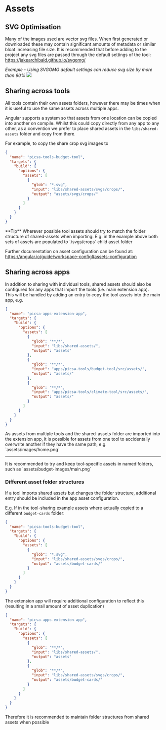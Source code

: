 
# Assets

## SVG Optimisation

Many of the images used are vector svg files. When first generated or downloaded these may contain significant amounts of metadata or similar bloat increasing file size.
It is recommended that before adding to the project any svg files are passed through the default settings of the tool:
https://jakearchibald.github.io/svgomg/

_Example - Using SVGOMG default settings can reduce svg size by more than 90%_
![](./images/svgomg.png)

## Sharing across tools

All tools contain their own assets folders, however there may be times when it is useful to use the same assets across multiple apps.

Angular supports a system so that assets from one location can be copied into another on compile.
Whilst this could copy directly from any app to any other, as a convention we prefer to place shared assets in the `libs/shared-assets` folder and copy from there.

For example, to copy the share crop svg images to

```json filename="apps/picsa-tools/budget-tool/project.json"
{
  "name": "picsa-tools-budget-tool",
  "targets": {
    "build": {
      "options": {
        "assets": [
          {
            "glob": "*.svg",
            "input": "libs/shared-assets/svgs/crops/",
            "output": "assets/svgs/crops/"
          }
        ]
      }
    }
  }
}
```

<Callout emoji="💡">
  **Tip** Wherever possible tool assets should try to match the folder structure
  of shared-assets when importing. E.g. in the example above both sets of assets
  are populated to `/svgs/crops` child asset folder
</Callout>

Further documentation on asset configuration can be found at: https://angular.io/guide/workspace-config#assets-configuration

## Sharing across apps

In addition to sharing with individual tools, shared assets should also be configured for any apps that import the tools (i.e. main extension app).  
This will be handled by adding an entry to copy the tool assets into the main app, e.g.

```json filename="apps/picsa-apps/extension-app/project.json"
{
  "name": "picsa-apps-extension-app",
  "targets": {
    "build": {
      "options": {
        "assets": [
          {
            "glob": "**/*",
            "input": "libs/shared-assets/",
            "output": "assets"
          },
          {
            "glob": "**/*",
            "input": "apps/picsa-tools/budget-tool/src/assets/",
            "output": "assets/"
          },
          {
            "glob": "**/*",
            "input": "apps/picsa-tools/climate-tool/src/assets/",
            "output": "assets/"
          }
        ]
      }
    }
  }
}
```

<Callout type="warning" emoji="⚠️">
  As assets from multiple tools and the shared-assets folder are imported into
  the extension app, it is possible for assets from one tool to accidentally
  overwrite another if they have the same path, e.g. `assets/images/home.png`
  <hr />
  It is recommended to try and keep tool-specific assets in named folders, such
  as `assets/budget-images/main.png`
</Callout>

### Different asset folder structures

If a tool imports shared assets but changes the folder structure, additional entry should be included in the app asset configuration.

E.g. If in the tool-sharing example assets where actually copied to a different `budget-cards` folder:

```json filename="apps/picsa-tools/budget-tool/project.json"
{
  "name": "picsa-tools-budget-tool",
  "targets": {
    "build": {
      "options": {
        "assets": [
          {
            "glob": "*.svg",
            "input": "libs/shared-assets/svgs/crops/",
            "output": "assets/budget-cards/"
          }
        ]
      }
    }
  }
}
```

The extension app will require additional configuration to reflect this (resulting in a small amount of asset duplication)

```json filename="apps/picsa-apps/extension-app/project.json"
{
  "name": "picsa-apps-extension-app",
  "targets": {
    "build": {
      "options": {
        "assets": [
          {
            "glob": "**/*",
            "input": "libs/shared-assets/",
            "output": "assets"
          },
          {
            "glob": "**/*",
            "input": "libs/shared-assets/svgs/crops/",
            "output": "assets/budget-cards/"
          }
        ]
      }
    }
  }
}
```

Therefore it is recommended to maintain folder structures from shared assets when possible
